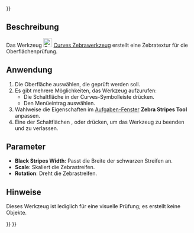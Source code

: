 <languages/>
{{UnfinishedDocu{{#translation:}}}}

{{Docnav/de
|[[Curves_CurveOnSurface/de|CurveOnSurface]]
|[[Curves_TrimFace/de|TrimFace]]
|[[Curves_Workbench/de|Curves]]
|IconL=Curves_CurveOnSurface.svg
|IconR=Curves_TrimFace.svg
|IconC=Curves_workbench_icon.svg
}}

{{GuiCommand/de
|Name=Curves ZebraTool
|Name/de=Curves Zebrawerkzeug
|MenuLocation=Surfaces → Zebra Tool
|Workbenches=[[Curves_Workbench/de|Curves]]
}}

<span id="Description"></span>
==Beschreibung==

Das Werkzeug [[Image:Curves_ZebraTool.svg|24px]] [[Curves_ZebraTool/de|Curves Zebrawerkzeug]] erstellt eine Zebratextur für die Oberflächenprüfung.

<span id="Usage"></span>
==Anwendung==

# Die Oberfläche auswählen, die geprüft werden soll.
# Es gibt mehrere Möglichkeiten, das Werkzeug aufzurufen:
#* Die Schaltfläche {{Button|[[Image:Curves_ZebraTool.svg|16px]] [[Curves_ZebraTool/de| Zebrawerkzeug]]}} in der Curves-Symbolleiste drücken.
#* Den Menüeintrag {{MenuCommand|Oberflächen → [[Image:Curves_ZebraTool.svg|16px]] Zebrawerkzeug}} auswählen.
# Wahlweise die Eigenschaften im [[Task_panel/de|Aufgaben-Fenster]]  '''Zebra Stripes Tool''' anpassen.
# Eine der Schaltflächen {{Button|OK}}, {{Button|Cancel}} oder {{Button|Quit}} drücken, um das Werkzeug zu beenden und zu verlassen.

<span id="Parameters"></span>
==Parameter==

* '''Black Stripes Width''': Passt die Breite der schwarzen Streifen an.
* '''Scale''': Skaliert die Zebrastreifen.
* '''Rotation''': Dreht die Zebrastreifen.

<span id="Notes"></span>
==Hinweise==

Dieses Werkzeug ist lediglich für eine visuelle Prüfung; es erstellt keine Objekte.


{{Docnav/de
|[[Curves_CurveOnSurface/de|CurveOnSurface]]
|[[Curves_TrimFace/de|TrimFace]]
|[[Curves_Workbench/de|Curves]]
|IconL=Curves_CurveOnSurface.svg
|IconR=Curves_TrimFace.svg
|IconC=Curves_workbench_icon.svg
}}

{{Curves Tools navi{{#translation:}}}}
{{Userdocnavi{{#translation:}}}}